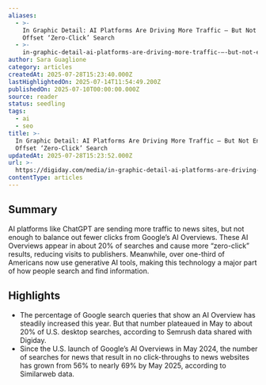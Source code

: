 ```yaml
---
aliases:
  - >-
    In Graphic Detail: AI Platforms Are Driving More Traffic — But Not Enough to
    Offset ‘Zero-Click’ Search
  - >-
    in-graphic-detail-ai-platforms-are-driving-more-traffic-—-but-not-enough-to-offset-‘zero-click’-search
author: Sara Guaglione
category: articles
createdAt: 2025-07-28T15:23:40.000Z
lastHighlightedOn: 2025-07-14T11:54:49.200Z
publishedOn: 2025-07-10T00:00:00.000Z
source: reader
status: seedling
tags:
  - ai
  - seo
title: >-
  In Graphic Detail: AI Platforms Are Driving More Traffic — But Not Enough to
  Offset ‘Zero-Click’ Search
updatedAt: 2025-07-28T15:23:52.000Z
url: >-
  https://digiday.com/media/in-graphic-detail-ai-platforms-are-driving-more-traffic-but-not-enough-to-offset-zero-click-search/?utm_source=Sailthru&utm_medium=email&utm_campaign=Newsletter%20Weekly%20Roundup:%20Marketing%20Dive:%20Daily%20Dive%2007-12-2025&utm_term=Marketing%20Dive%20Weekender
contentType: articles
---
```

## Summary

AI platforms like ChatGPT are sending more traffic to news sites, but not enough to balance out fewer clicks from Google’s AI Overviews. These AI Overviews appear in about 20% of searches and cause more “zero-click” results, reducing visits to publishers. Meanwhile, over one-third of Americans now use generative AI tools, making this technology a major part of how people search and find information.

## Highlights

- The percentage of Google search queries that show an AI Overview has steadily increased this year. But that number plateaued in May to about 20% of U.S. desktop searches, according to Semrush data shared with Digiday.
- Since the U.S. launch of Google’s AI Overviews in May 2024, the number of searches for news that result in no click-throughs to news websites has grown from 56% to nearly 69% by May 2025, according to Similarweb data.
